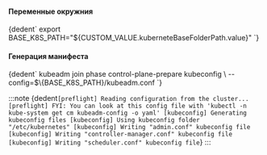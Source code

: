 

<h4>Переменные окружния</h4>
<CodeBlock language="bash">
    {dedent`
        export BASE_K8S_PATH="${CUSTOM_VALUE.kuberneteBaseFolderPath.value}"
    `}
</CodeBlock>

<h4>Генерация манифеста</h4>
<CodeBlock language="bash">
    {dedent`
        kubeadm join phase control-plane-prepare kubeconfig \
            --config=$\{BASE_K8S_PATH}/kubeadm.conf
    `}
</CodeBlock>


:::note
<CodeBlock language="bash">
    {dedent`
        [preflight] Reading configuration from the cluster...
        [preflight] FYI: You can look at this config file with 'kubectl -n kube-system get cm kubeadm-config -o yaml'
        [kubeconfig] Generating kubeconfig files
        [kubeconfig] Using kubeconfig folder "/etc/kubernetes"
        [kubeconfig] Writing "admin.conf" kubeconfig file
        [kubeconfig] Writing "controller-manager.conf" kubeconfig file
        [kubeconfig] Writing "scheduler.conf" kubeconfig file
    `}
</CodeBlock>
:::
